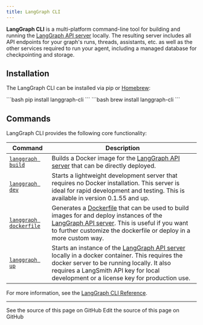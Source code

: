 ```yaml
---
title: LangGraph CLI
---
```


**LangGraph CLI** is a multi-platform command-line tool for building and running the [LangGraph API server](/langgraph-platform/langgraph-server) locally. The resulting server includes all API endpoints for your graph's runs, threads, assistants, etc. as well as the other services required to run your agent, including a managed database for checkpointing and storage.

## Installation

The LangGraph CLI can be installed via pip or [Homebrew](https://brew.sh/):

<Tabs>
    <Tab title="pip">
    ```bash
    pip install langgraph-cli
    ```
    </Tab>
    <Tab title="Homebrew">
    ```bash
    brew install langgraph-cli
    ```
    </Tab>
</Tabs>

## Commands

LangGraph CLI provides the following core functionality:

| Command | Description |
| -------- | -------|
| [`langgraph build`](/langgraph-platform/cli#build) | Builds a Docker image for the [LangGraph API server](/langgraph-platform/langgraph-server) that can be directly deployed. |
| [`langgraph dev`](/langgraph-platform/cli#dev) | Starts a lightweight development server that requires no Docker installation. This server is ideal for rapid development and testing. This is available in version 0.1.55 and up.
| [`langgraph dockerfile`](/langgraph-platform/cli#dockerfile) | Generates a [Dockerfile](https://docs.docker.com/reference/dockerfile/) that can be used to build images for and deploy instances of the [LangGraph API server](/langgraph-platform/langgraph-server). This is useful if you want to further customize the dockerfile or deploy in a more custom way. |
| [`langgraph up`](/langgraph-platform/cli#up) | Starts an instance of the [LangGraph API server](/langgraph-platform/langgraph-server) locally in a docker container. This requires the docker server to be running locally. It also requires a LangSmith API key for local development or a license key for production use. |

For more information, see the [LangGraph CLI Reference](/langgraph-platform/cli).

---

<CardGroup cols={2}>
  <Card title="View Source" icon="eye" href="https://github.com/langchain-ai/docs/blob/main/src/langgraph-platform/langgraph-cli.mdx">
    See the source of this page on GitHub
  </Card>
  <Card title="Edit Source" icon="pen-to-square" href="https://github.com/langchain-ai/docs/edit/main/src/langgraph-platform/langgraph-cli.mdx">
    Edit the source of this page on GitHub
  </Card>
</CardGroup>
